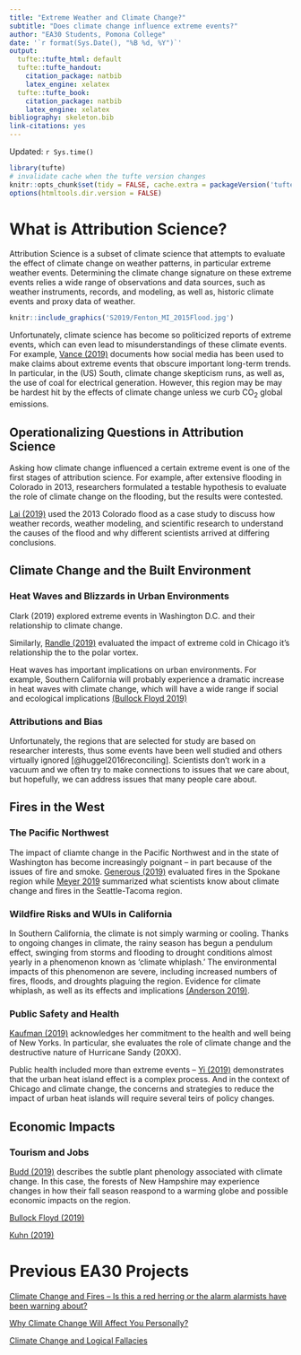 ```yaml
---
title: "Extreme Weather and Climate Change?"
subtitle: "Does climate change influence extreme events?"
author: "EA30 Students, Pomona College"
date: '`r format(Sys.Date(), "%B %d, %Y")`'
output:
  tufte::tufte_html: default
  tufte::tufte_handout:
    citation_package: natbib
    latex_engine: xelatex
  tufte::tufte_book:
    citation_package: natbib
    latex_engine: xelatex
bibliography: skeleton.bib
link-citations: yes
---
```

Updated: `r Sys.time()`

```r
library(tufte)
# invalidate cache when the tufte version changes
knitr::opts_chunk$set(tidy = FALSE, cache.extra = packageVersion('tufte'))
options(htmltools.dir.version = FALSE)
```
# What is Attribution Science?

Attribution Science is a subset of climate science that attempts to evaluate the effect of climate change on weather patterns, in particular extreme weather events.  Determining the climate change signature on these extreme events relies a wide range of observations and data sources, such as weather instruments, records, and modeling, as well as, historic climate events and proxy data of weather.  


```r
knitr::include_graphics('S2019/Fenton_MI_2015Flood.jpg')
```

Unfortunately, climate science has become so politicized reports of extreme events, which can even lead to misunderstandings of these climate events. For example, [Vance (2019)](S2019/Vance/Vance3.html) documents how social media has been used to make claims about extreme events that obscure important long-term trends. In particular, in the (US) South, climate change skepticism runs, as well as, the use of coal for electrical generation. However, this region may be may be hardest hit by the effects of climate change unless we curb CO<sub>2</sub> global emissions. 

## Operationalizing Questions in Attribution Science

Asking how climate change influenced a certain extreme event is one of the first stages of attribution science. For example, after extensive flooding in Colorado in 2013, researchers formulated a testable hypothesis to evaluate the role of climate change on the flooding, but the results were contested. 

[Lai (2019)](S2019/Lai/Lai3.html) used the 2013 Colorado flood as a case study to discuss how weather records, weather modeling, and scientific research to understand the causes of the flood and why different scientists arrived at differing conclusions.

## Climate Change and the Built Environment

### Heat Waves and Blizzards in Urban Environments

Clark (2019) explored extreme events in Washington D.C. and their relationship to climate change. 

Similarly, [Randle (2019)](S2019/Randle/Randle.html)
evaluated the impact of extreme cold in Chicago it's relationship the to the polar vortex. 

Heat waves has important implications on urban environments. For example, Southern California will probably experience a dramatic increase in heat waves with climate change, which will have a wide range if social and ecological implications [(Bullock Floyd 2019)](S2019/Bullock_Floyd/Bullock_Floyd.html)

### Attributions and Bias

Unfortunately, the regions that are selected for study are based on researcher interests, thus some events have been well studied and others virtually ignored [@huggel2016reconciling]. Scientists don't work in a vacuum and we often try to make connections to issues that we care about, but hopefully, we can address issues that many people care about. 

## Fires in the West

### The Pacific Northwest

The impact of cliamte change in the Pacific Northwest and in the state of Washington has become increasingly poignant -- in part because of the issues of fire and smoke. [Generous (2019)](S2019/Generous/Generous5.html) evaluated fires in the Spokane region while [Meyer 2019](S2019/Meyer/Meyer3.html) summarized what scientists know about climate change and fires in the Seattle-Tacoma region. 

### Wildfire Risks and WUIs in California

In Southern California, the climate is not simply warming or cooling. Thanks to ongoing changes in climate, the rainy season has begun a pendulum effect, swinging from storms and flooding to drought conditions almost yearly in a phenomenon known as 'climate whiplash.' The environmental impacts of this phenomenon are severe, including increased numbers of fires, floods, and droughts plaguing the region. Evidence for climate whiplash, as well as its effects and implications [(Anderson 2019)](S2019/Anderson/Anderson4.html).






### Public Safety and Health

[Kaufman (2019)](S2019/Kaufman/Kaufman2.html) acknowledges her commitment to the health and well being of New Yorks. In particular, she evaluates the role of climate change and the destructive nature of Hurricane Sandy (20XX). 

Public health included more than extreme events -- [Yi (2019)](S2019/Yi/Yi2.html) demonstrates that the urban heat island effect is a complex process. And in the context of Chicago and climate change, the concerns and strategies to reduce the impact of urban heat islands will require several teirs of policy changes.


## Economic Impacts



### Tourism and Jobs

[Budd (2019)](S2019/Budd/Budd2.html) describes the subtle plant phenology associated with climate change. In this case, the forests of New Hampshire may experience changes in how their fall season reaspond to a warming globe and possible economic impacts on the region. 



[Bullock Floyd (2019)](S2019/Bullock_Floyd/Bullock_Floyd2.html)

[Kuhn (2019)](S2019/Kuhn/Kuhn.html)


# Previous EA30 Projects

[Climate Change and Fires -- Is this a red herring or the alarm alarmists have been warning about?](F2018/index_2018F.html)

[Why Climate Change Will Affect You Personally?](F2017/index_2017F.html)

[Climate Change and Logical Fallacies](S2017/index_2017S.html)
